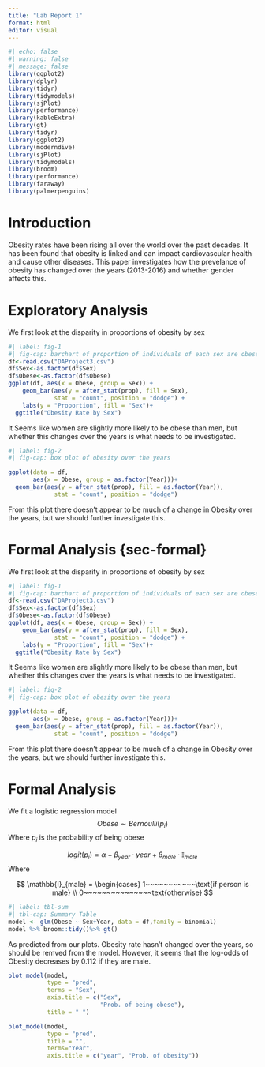 ---
title: "Lab Report 1"
format: html
editor: visual
---

```{r}
#| echo: false
#| warning: false
#| message: false
library(ggplot2)
library(dplyr)
library(tidyr)
library(tidymodels)
library(sjPlot)
library(performance)
library(kableExtra)
library(gt)
library(tidyr)
library(ggplot2)
library(moderndive)
library(sjPlot)
library(tidymodels)
library(broom)
library(performance)
library(faraway)
library(palmerpenguins)
```

# Introduction {#sec-intro}

Obesity rates have been rising all over the world over the past decades. It has been found that obesity is linked and can impact cardiovascular health and cause other diseases. This paper investigates how the prevelance of obesity has changed over the years (2013-2016) and whether gender affects this.

# Exploratory Analysis {#sec-EA}

We first look at the disparity in proportions of obesity by sex

```{r}
#| label: fig-1
#| fig-cap: barchart of proportion of individuals of each sex are obese
df<-read.csv("DAProject3.csv")
df$Sex<-as.factor(df$Sex)
df$Obese<-as.factor(df$Obese)
ggplot(df, aes(x = Obese, group = Sex)) +
    geom_bar(aes(y = after_stat(prop), fill = Sex), 
             stat = "count", position = "dodge") +
    labs(y = "Proportion", fill = "Sex")+
  ggtitle("Obesity Rate by Sex")

```

It Seems like women are slightly more likely to be obese than men, but whether this changes over the years is what needs to be investigated.

```{r}
#| label: fig-2
#| fig-cap: box plot of obesity over the years

ggplot(data = df,
       aes(x = Obese, group = as.factor(Year)))+
  geom_bar(aes(y = after_stat(prop), fill = as.factor(Year)), 
             stat = "count", position = "dodge")


```

From this plot there doesn't appear to be much of a change in Obesity over the years, but we should further investigate this.

# Formal Analysis {sec-formal}

We first look at the disparity in proportions of obesity by sex

```{r}
#| label: fig-1
#| fig-cap: barchart of proportion of individuals of each sex are obese
df<-read.csv("DAProject3.csv")
df$Sex<-as.factor(df$Sex)
df$Obese<-as.factor(df$Obese)
ggplot(df, aes(x = Obese, group = Sex)) +
    geom_bar(aes(y = after_stat(prop), fill = Sex), 
             stat = "count", position = "dodge") +
    labs(y = "Proportion", fill = "Sex")+
  ggtitle("Obesity Rate by Sex")

```

It Seems like women are slightly more likely to be obese than men, but whether this changes over the years is what needs to be investigated.

```{r}
#| label: fig-2
#| fig-cap: box plot of obesity over the years

ggplot(data = df,
       aes(x = Obese, group = as.factor(Year)))+
  geom_bar(aes(y = after_stat(prop), fill = as.factor(Year)), 
             stat = "count", position = "dodge")


```

From this plot there doesn't appear to be much of a change in Obesity over the years, but we should further investigate this.

# Formal Analysis {#sec-FA}

We fit a logistic regression model
$$
Obese \sim Bernoulli(p_i)
$$
Where $p_i$ is the probability of being obese

$$
logit(p_i)=\alpha+\beta_{year}\cdot year+\beta_{male}\cdot \mathbb{I}_{male}
$$
Where

$$
\mathbb{I}_{male} = \begin{cases} 1~~~~~~~~~~~\text{if person is male}
\\ 0~~~~~~~~~~~~~~~text{otherwise}
$$
```{r}
#| label: tbl-sum
#| tbl-cap: Summary Table
model <- glm(Obese ~ Sex+Year, data = df,family = binomial)
model %>% broom::tidy()%>% gt()
```

As predicted from our plots. Obesity rate hasn't changed over the years, so should be remved from the model. However, it seems that the log-odds of Obesity decreases by 0.112 if they are male.

```{r}
plot_model(model,
           type = "pred",
           terms = "Sex",
           axis.title = c("Sex", 
                          "Prob. of being obese"),
           title = " ")
```

```{r}
plot_model(model, 
           type = "pred", 
           title = "", 
           terms="Year", 
           axis.title = c("year", "Prob. of obesity"))
```
